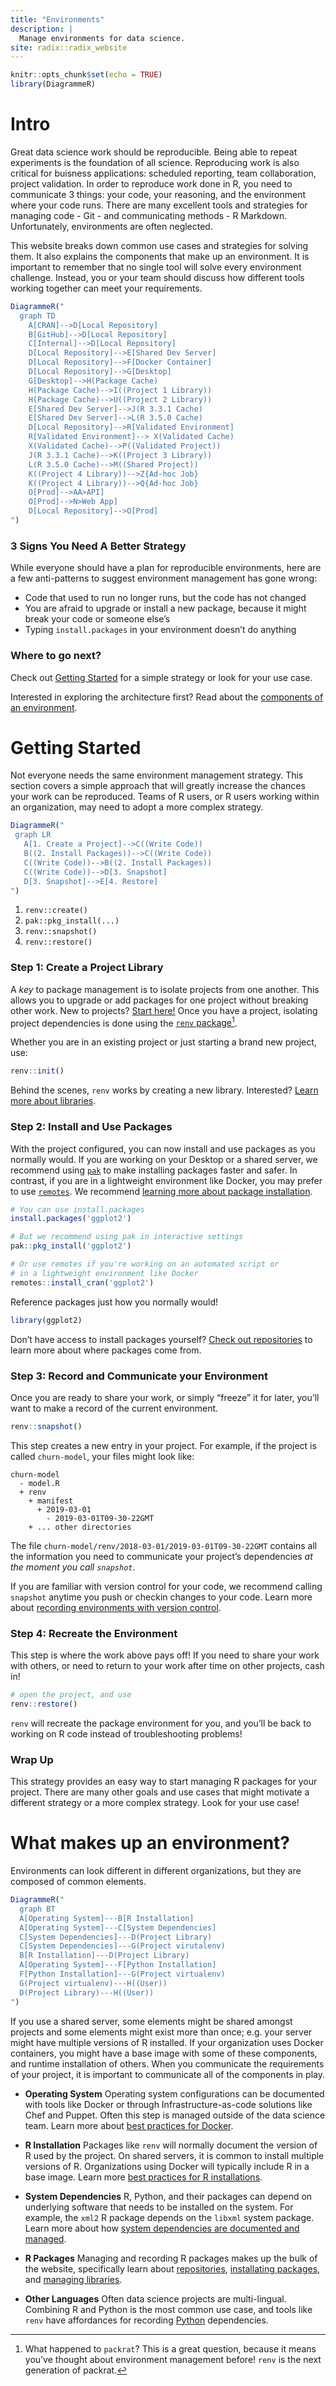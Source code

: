```yaml
---
title: "Environments"
description: |
  Manage environments for data science.
site: radix::radix_website
---
```


```r
knitr::opts_chunk$set(echo = TRUE)
library(DiagrammeR)
```

# Intro

Great data science work should be reproducible. Being able to repeat experiments is the foundation of all science. Reproducing work is also critical for buisness applications: scheduled reporting, team collaboration, project validation. In order to reproduce work done in R, you need to communicate 3 things: your code, your reasoning, and the environment where your code runs. There are many excellent tools and strategies for managing code - Git - and communicating methods - R Markdown. Unfortunately, environments are often neglected.  

This website breaks down common use cases and strategies for solving them. It also explains the components that make up an environment. It is important to remember that no single tool will solve every environment challenge. Instead, you or your team should discuss how different tools working together can meet your requirements.

```r
DiagrammeR("
  graph TD
    A[CRAN]-->D[Local Repository]
    B[GitHub]-->D[Local Repository]
    C[Internal]-->D[Local Repository]
    D[Local Repository]-->E[Shared Dev Server]
    D[Local Repository]-->F[Docker Container]
    D[Local Repository]-->G[Desktop]
    G[Desktop]-->H(Package Cache)
    H(Package Cache)-->I((Project 1 Library))
    H(Package Cache)-->U((Project 2 Library))
    E[Shared Dev Server]-->J(R 3.3.1 Cache)
    E[Shared Dev Server]-->L(R 3.5.0 Cache)
    D[Local Repository]-->R[Validated Environment]
    R[Validated Environment]--> X(Validated Cache)
    X(Validated Cache)-->P((Validated Project)) 
    J(R 3.3.1 Cache)-->K((Project 3 Library))
    L(R 3.5.0 Cache)-->M((Shared Project))
    K((Project 4 Library))-->Z{Ad-hoc Job}
    K((Project 4 Library))-->Q{Ad-hoc Job}
    O[Prod]-->AA>API]
    O[Prod]-->N>Web App]
    D[Local Repository]-->O[Prod]
")

```

### 3 Signs You Need A Better Strategy

While everyone should have a plan for reproducible environments, here are a few anti-patterns to suggest environment management has gone wrong:

- Code that used to run no longer runs, but the code has not changed
- You are afraid to upgrade or install a new package, because it might break your code or someone else's
- Typing `install.packages` in your environment doesn't do anything

### Where to go next?

Check out [Getting Started](./index.html#getting-started) for a simple strategy or look for your use case. 

Interested in exploring the architecture first? Read about the [components of an environment](./index.html#what-makes-up-an-environment).

# Getting Started

Not everyone needs the same environment management strategy. This section covers a simple approach that will greatly increase the chances your work can be reproduced. Teams of R users, or R users working within an organization, may need to adopt a more complex strategy.

```r
DiagrammeR("
 graph LR
   A[1. Create a Project]-->C((Write Code))
   B((2. Install Packages))-->C((Write Code))
   C((Write Code))-->B((2. Install Packages))
   C((Write Code))-->D[3. Snapshot]
   D[3. Snapshot]-->E[4. Restore]
")
```

<aside>
1. `renv::create()`
2. `pak::pkg_install(...)`
3. `renv::snapshot()`
4. `renv::restore()`
</aside>


### Step 1: Create a Project Library

A *key* to package management is to isolate projects from one another. This allows you to upgrade or add packages for one project without breaking other work. New to projects? [Start here!](https://r4ds.had.co.nz/workflow-projects.html#rstudio-projects) Once you have a project, isolating project dependencies is done using the [`renv` package](https://github.com/rstudio/renv)^[What happened to `packrat`? This is a great question, because it means you've thought about environment management before! `renv` is the next generation of packrat.].

Whether you are in an existing project or just starting a brand new project, use:

```r
renv::init()
```


Behind the scenes, `renv` works by creating a new library. Interested? [Learn more about libraries](./libraries.html).

### Step 2: Install and Use Packages 

With the project configured, you can now install and use packages as you normally would. If you are working on your Desktop or a shared server, we recommend using [`pak`](https://github.com/r-lib/pak) to make installing packages faster and safer. In contrast, if you are in a lightweight environment like Docker, you may prefer to use [`remotes`](https://github.com/r-lib/remotes). We recommend [learning more about package installation](./installation.html).

```r
# You can use install.packages
install.packages('ggplot2')

# But we recommend using pak in interactive settings
pak::pkg_install('ggplot2')

# Or use remotes if you're working on an automated script or 
# in a lightweight environment like Docker
remotes::install_cran('ggplot2')
```

Reference packages just how you normally would!

```r
library(ggplot2)
```

Don't have access to install packages yourself? [Check out repositories](./repositories) to learn more about where packages come from.

### Step 3: Record and Communicate your Environment

Once you are ready to share your work, or simply "freeze" it for later, you'll want to make a record of the current environment. 

```r
renv::snapshot()
```

This step creates a new entry in your project. For example, if the project is called `churn-model`, your files might look like:

```
churn-model
  - model.R
  + renv
    + manifest
      + 2019-03-01
        - 2019-03-01T09-30-22GMT
    + ... other directories
```

The file `churn-model/renv/2018-03-01/2019-03-01T09-30-22GMT` contains all the information you need to communicate your project's dependencies _at the moment you call `snapshot`_. 

If you are familiar with version control for your code, we recommend calling `snapshot` anytime you push or checkin changes to your code. Learn more about [recording environments with version control](./libraries.html#record-keeping).



### Step 4: Recreate the Environment

This step is where the work above pays off! If you need to share your work with others, or need to return to your work after time on other projects, cash in!

```r
# open the project, and use
renv::restore()
```

`renv` will recreate the package environment for you, and you'll be back to working on R code instead of troubleshooting problems!

### Wrap Up

This strategy provides an easy way to start managing R packages for your project. There are many other goals and use cases that might motivate a different strategy or a more complex strategy. Look for your use case!



# What makes up an environment?

Environments can look different in different organizations, but they are composed of common elements. 

```r
DiagrammeR("
  graph BT
  A[Operating System]---B[R Installation]
  A[Operating System]---C[System Dependencies]
  C[System Dependencies]---D(Project Library)
  C[System Dependencies]---G(Project virutalenv)
  B[R Installation]---D(Project Library)
  A[Operating System]---F[Python Installation]
  F[Python Installation]---G(Project virtualenv)
  G(Project virtualenv)---H((User))
  D(Project Library)---H((User))
")
```

If you use a shared server, some elements might be shared amongst projects and
some elements might exist more than once; e.g. your server might have multiple
versions of R installed. If your organization uses Docker containers, you might
have a base image with some of these components, and runtime installation of
others. When you communicate the requirements of your project, it is important to communicate all of the components in play.

- **Operating System** Operating system configurations can be documented with tools like Docker or through Infrastructure-as-code solutions like Chef and Puppet. Often this step is managed outside of the data science team. Learn more about [best practices for Docker](./docker.html).

- **R Installation** Packages like `renv` will normally document the version of R used by the project. On shared servers, it is common to install multiple versions of R. Organizations using Docker will typically include R in a base image. Learn more [best practices for R installations](./R-installation.html).

- **System Dependencies** R, Python, and their packages can depend on underlying software that needs to be installed on the system. For example, the `xml2` R package depends on the `libxml` system package. Learn more about how [system dependencies are documented and managed](./installation.html#system-dependencies).

- **R Packages** Managing and recording R packages makes up the bulk of the website, specifically learn about [repositories](./repositories.html), [installating packages](./installation.html), and [managing libraries](./libraries).

- **Other Languages** Often data science projects are multi-lingual. Combining R and Python is the most common use case, and tools like `renv` have affordances for recording [Python](./python.html) dependencies.
